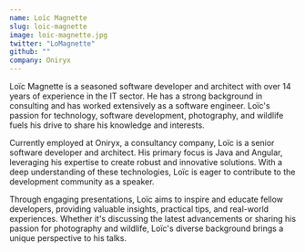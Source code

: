```yaml
---
name: Loïc Magnette
slug: loic-magnette
image: loic-magnette.jpg
twitter: "LoMagnette"
github: ""
company: Oniryx
---
```


Loïc Magnette is a seasoned software developer and architect with over 14 years of experience in the IT sector. He has a strong background in consulting and has worked extensively as a software engineer. Loïc's passion for technology, software development, photography, and wildlife fuels his drive to share his knowledge and interests.

Currently employed at Oniryx, a consultancy company, Loïc is a senior software developer and architect. His primary focus is Java and Angular, leveraging his expertise to create robust and innovative solutions. With a deep understanding of these technologies, Loïc is eager to contribute to the development community as a speaker.

Through engaging presentations, Loïc aims to inspire and educate fellow developers, providing valuable insights, practical tips, and real-world experiences. Whether it's discussing the latest advancements or sharing his passion for photography and wildlife, Loïc's diverse background brings a unique perspective to his talks.